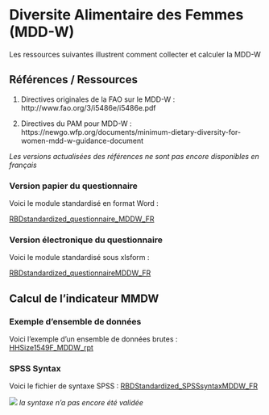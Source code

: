 # Diversite Alimentaire des Femmes (MDD-W)

Les ressources suivantes illustrent comment collecter et calculer la MDD-W

## Références / Ressources

1.  Directives originales de la FAO sur le MDD-W : http://www.fao.org/3/i5486e/i5486e.pdf

2.  Directives du PAM pour MDD-W : https://newgo.wfp.org/documents/minimum-dietary-diversity-for-women-mdd-w-guidance-document

*Les versions actualisées des références ne sont pas encore disponibles en français*


### Version papier du questionnaire

Voici le module standardisé en format Word :

[RBDstandardized_questionnaire_MDDW_FR](https://github.com/WFP-VAM/RBD_Resilience_guide_FR/blob/main/questionnaires/RBDstandardized_questionnaire_MDDW_FR.docx?raw=true) 

### Version électronique du questionnaire

Voici le module standardisé sous xlsform :

[RBDstandardized_questionnaireMDDW_FR](https://github.com/WFP-VAM/RBD_Resilience_guide_FR/blob/main/questionnaires/RBDstandardized_questionnaireMDDW_FR.xlsx?raw=true) 


## Calcul de l'indicateur MMDW

### Exemple d'ensemble de données

Voici l'exemple d'un ensemble de données brutes :  
[HHSize1549F_MDDW_rpt](https://github.com/WFP-VAM/RBD_Resilience_guide_FR/blob/main/example_datasets/exampleMDDWdataFrancais_raw/HHSize1549F_MDDW_rpt.sav?raw=true)  

### SPSS Syntax

Voici le fichier de syntaxe SPSS : 
[RBDStandardized_SPSSsyntaxMDDW_FR](https://github.com/WFP-VAM/RBD_Resilience_guide_FR/blob/main/syntax/RBDStandardized_SPSSsyntaxMDDW_FR.sps) 

![ ](images/construction.png) *la syntaxe n'a pas encore été validée*


